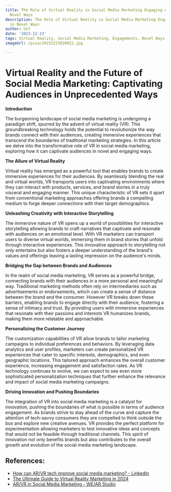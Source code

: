 ```yaml
---
title: The Role of Virtual Reality in Social Media Marketing Engaging Audiences in
  Novel Ways
description: The Role of Virtual Reality in Social Media Marketing Engaging Audiences
  in Novel Ways
author: Usf
date: '2023-12-23'
tags: Virtual Reality, Social Media Marketing, Engagements, Novel Ways
imageUrl: /pixa/20231223020822.jpg

---
```

#  Virtual Reality and the Future of Social Media Marketing:  Captivating Audiences in Unprecedented Ways

**Introduction**

The burgeoning landscape of social media marketing is undergoing a paradigm shift, spurred  by the advent of virtual reality (VR). This groundbreaking technology holds the potential to revolutionize the way brands connect  with their audiences, creating  immersive experiences that transcend the  boundaries of  traditional marketing strategies. In this article we delve into the transformative role  of VR in  social media marketing, exploring how it can captivate audiences in novel  and engaging ways.

**The  Allure  of  Virtual Reality**

Virtual reality has  emerged as a powerful tool that enables brands to create  immersive experiences for their audiences. By seamlessly blending the real and virtual  worlds, VR transports users into captivating environments where they  can interact with products, services, and brand stories in a truly visceral and engaging manner. This unique characteristic of VR sets it apart from conventional marketing approaches offering brands a compelling medium to forge deeper connections with their target demographics.

**Unleashing Creativity with Interactive Storytelling**

The immersive nature of  VR opens up a world of possibilities for interactive storytelling allowing brands to craft narratives that captivate and resonate with  audiences on an emotional level. With VR marketers can transport users to diverse virtual worlds, immersing them in brand stories that unfold  through interactive experiences.  This  innovative approach to storytelling not only entertains but also fosters a deeper understanding of the brand's values and offerings leaving a lasting impression on  the audience's  minds.

**Bridging the  Gap between Brands and Audiences**

In the realm of social media marketing, VR serves as a powerful bridge, connecting brands with  their audiences in a more personal and meaningful way. Traditional marketing methods often rely  on  intermediaries such as advertisements or  endorsements, which can create a  sense  of distance between the brand and the consumer. However VR breaks down these barriers, enabling brands to  engage directly with their audience, fostering a sense of intimacy and  trust. By providing users  with immersive experiences that resonate with their passions and interests VR humanizes brands, making them more relatable and approachable.

**Personalizing the Customer Journey**

The customization capabilities of VR allow brands to tailor marketing campaigns to individual preferences  and behaviors. By leveraging data analytics and user profiles, marketers can create personalized VR experiences that cater to specific  interests, demographics, and even geographic locations. This  tailored approach enhances the overall customer experience, increasing engagement and satisfaction rates. As VR technology  continues to evolve, we can expect to see even  more sophisticated personalization  techniques that  further  enhance the relevance and impact of social media marketing campaigns.

**Driving Innovation and Pushing Boundaries**

The integration of VR into social media marketing is  a  catalyst for innovation, pushing the boundaries  of what is possible in terms of audience engagement. As brands  strive  to  stay ahead of the curve and capture the attention of tech-savvy consumers they are compelled to think outside the box and explore new creative avenues. VR provides the perfect platform for experimentation  allowing marketers to test innovative ideas and concepts that would not be feasible through traditional  channels. This spirit of innovation not only  benefits brands but also contributes to the overall growth  and evolution of the social media marketing landscape.

## References:
- [How can AR/VR tech improve social media marketing? - LinkedIn](https://www.linkedin.com/advice/0/how-can-arvr-tech-improve-social-media-marketing-hoeqf)
- [The Ultimate Guide to Virtual Reality Marketing in 2024](https://influencermarketinghub.com/virtual-reality-marketing/)
- [AR/VR in Social Media Marketing - WE/AR Studio](https://wear-studio.com/augmented-and-virtual-reality-in-social-media-marketing/)
